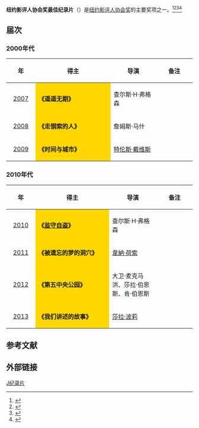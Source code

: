 '''纽约影评人协会奖最佳纪录片'''（{{lang-en|'''New York Film Critics Circle Award for Best Documentary or New York Film Critics Circle Award for Best Non-Fiction Film'''}}）是[[纽约影评人协会|纽约影评人协会奖]]的主要奖项之一。<ref>{{cite web |url=http://ent.163.com/12/1205/07/8HUMT62200032DGD.html |title=纽约影评人协会三项大奖颁给《刺杀本·拉丹》 |accessdate=2012 |publisher=网易 |work= |language=zh-hans |archive-url=https://web.archive.org/web/20140329110641/http://ent.163.com/12/1205/07/8HUMT62200032DGD.html |archive-date=2014-03-29 |dead-url=yes }}</ref><ref>{{cite web|url=http://www.yangtse.com/system/2013/12/04/019511598.shtml|title=第79届纽约影评人协会奖揭晓 《美国骗局》称雄|accessdate=2013|publisher=扬子晚报网|work=|language=zh-hans|deadurl=yes|archiveurl=https://web.archive.org/web/20160305025112/http://www.yangtse.com/system/2013/12/04/019511598.shtml|archivedate=2016-03-05}}</ref><ref>{{cite web |url=http://ent.ifeng.com/movie/news/occident/detail_2013_12/04/31781541_0.shtml |title=《美国骗局》夺纽约影评人奖 《十二年》获最佳导演 |accessdate=2013 |publisher=凤凰网 |work= |language=zh-hans |archive-date=2020-03-03 |archive-url=https://web.archive.org/web/20200303192639/http://ent.ifeng.com/movie/news/occident/detail_2013_12/04/31781541_0.shtml |dead-url=no }}</ref><ref>{{cite web |url=http://ent.sina.com.cn/m/f/2009-12-15/08382810597.shtml |title=纽约影评人协会奖：《拆弹部队》继续驰骋(图) |accessdate=2009 |publisher=新浪网 |work= |language=zh-hans |archive-date=2019-06-03 |archive-url=https://web.archive.org/web/20190603151132/http://ent.sina.com.cn/m/f/2009-12-15/08382810597.shtml |dead-url=no }}</ref>

== 届次 ==
=== 2000年代 ===
{| class="wikitable" width="95%" cellpadding="5"
|-
!width="100"|年
!width="450"|得主
!width="250"|导演
!width="200"| 备注
|-
|style="text-align:center;"| [[2007年纽约影评人协会奖|2007]] || style="background:#FFD700;" | '''《遥遥无期》''' ||查尔斯·H·弗格森  ||  
|-
|style="text-align:center;"| [[2008年纽约影评人协会奖|2008]] ||  style="background:#FFD700;" | '''《走钢索的人》''' ||詹姆斯·马什  || 
|-
|style="text-align:center;"| [[2009年纽约影评人协会奖|2009]] ||  style="background:#FFD700;" |'''《时间与城市》''' || [[特伦斯·戴维斯|特伦斯·戴维斯]] ||  
|}

=== 2010年代 ===
{| class="wikitable" width="95%" cellpadding="5"
|-
!width="100"|年
!width="450"|得主
!width="250"|导演
!width="200"|备注
|-
|style="text-align:center;"| [[2010年纽约影评人协会奖|2010]] ||  style="background:#FFD700;" | '''《[[监守自盗|监守自盗]]》''' || 查尔斯·H·弗格森 ||  
|-
|style="text-align:center;"| [[2011年纽约影评人协会奖|2011]] ||  style="background:#FFD700;" | '''《被遗忘的梦的洞穴》''' || [[韋納·荷索|韋納·荷索]] ||  
|-
|style="text-align:center;"| [[2012年纽约影评人协会奖|2012]] ||  style="background:#FFD700;" | '''《第五中央公园》'''|| 大卫·麦克马洪、莎拉·伯恩斯、肯·伯恩斯 || 
|-
|style="text-align:center;"| [[2013年纽约影评人协会奖|2013]] || style="background:#FFD700;" | '''《我们讲述的故事》'''||  [[莎拉·波莉|莎拉·波莉]] ||  
|}

==参考文献==
{{reflist}}

== 外部链接 ==
{{纽约影评人协会奖}}

[[Category:纽约影评人协会奖|J纪录片]]